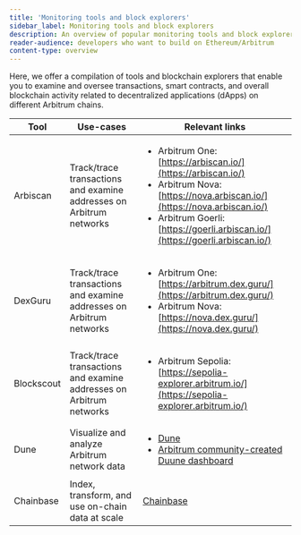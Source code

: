 ```yaml
---
title: 'Monitoring tools and block explorers'
sidebar_label: Monitoring tools and block explorers
description: An overview of popular monitoring tools and block explorers that exist in the Arbitrum ecosystem
reader-audience: developers who want to build on Ethereum/Arbitrum
content-type: overview
---
```



<KnowMoreToolsBox />

Here, we offer a compilation of tools and blockchain explorers that enable you to examine and oversee transactions, smart contracts, and overall blockchain activity related to decentralized applications (dApps) on different Arbitrum chains.

| Tool       | Use-cases                                                           | Relevant links                                                                                                                                                                                                                                 |
| ---------- | ------------------------------------------------------------------- | ---------------------------------------------------------------------------------------------------------------------------------------------------------------------------------------------------------------------------------------------- |
| Arbiscan   | Track/trace transactions and examine addresses on Arbitrum networks | <ul><li>Arbitrum One: [https://arbiscan.io/](https://arbiscan.io/)</li><li>Arbitrum Nova: [https://nova.arbiscan.io/](https://nova.arbiscan.io/)</li><li>Arbitrum Goerli: [https://goerli.arbiscan.io/](https://goerli.arbiscan.io/)</li></ul> |
| DexGuru    | Track/trace transactions and examine addresses on Arbitrum networks | <ul><li>Arbitrum One: [https://arbitrum.dex.guru/](https://arbitrum.dex.guru/)</li><li>Arbitrum Nova: [https://nova.dex.guru/](https://nova.dex.guru/)</li></ul>                                                                               |
| Blockscout | Track/trace transactions and examine addresses on Arbitrum networks | <ul><li>Arbitrum Sepolia: [https://sepolia-explorer.arbitrum.io/](https://sepolia-explorer.arbitrum.io/)</li></ul>                                                                                                                             |
| Dune       | Visualize and analyze Arbitrum network data                         | <ul><li>[Dune](https://dune.com/)</li><li>[Arbitrum community-created Duune dashboard](https://dune.com/browse/dashboards?q=arbitrum)</li></ul>                                                                                                |
| Chainbase  | Index, transform, and use on-chain data at scale                    | [Chainbase](https://chainbase.com/)                                                                                                                                                                                                            |
